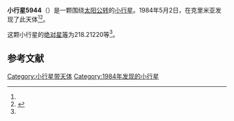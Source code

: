 {{Infobox planet
| bgcolour = #FFFFC0
| name = 5944 Utesov
| symbol = 
| image = 
| caption = 
| discovery = yes
| discovery_ref = 
| discoverer = {{link-en|柳德米拉·卡拉季奇|Lyudmila Karachkina}}
| discovery_site = [[克里米亚|克里米亚]] 
| discovered = 1984年5月2日
| designations = yes
| mp_name = 
| named_after = 
| alt_names = 1984 JA2/ 1981 XB1 / 1989 GG
| mp_category = [[主带小行星|主带小行星]]
| orbit_ref = <ref name="a">[http://ssd.jpl.nasa.gov/sbdb.cgi?sstr=5944 5944 Utesov] {{Wayback|url=http://ssd.jpl.nasa.gov/sbdb.cgi?sstr=5944 |date=20201124022513 }}，小行星數據庫瀏覽器（JPL Small-Body Database Browser）－[[美国国家航空航天局|美国国家航空航天局]]喷气推进实验室</ref>
| epoch = 2456400.5 (2013年4月18日更新)
| aphelion = {{convert|3.1811168|AU|km|3|abbr=on|lk=out}}
| perihelion = {{convert|2.8645874|AU|km|3|abbr=on}}
| semimajor = {{convert|3.0228521|AU|km|3|abbr=on}}
| eccentricity = 0.0523561
| period = 1919.657636 [[日|日]]<br />5.26[[儒略年|儒略年]]
| avg_speed = 
| inclination = 10.84173
| asc_node = 55.27977
| mean_anomaly = 
| arg_peri = 218.21220
| satellites = 
| physical_characteristics = yes
| dimensions = 
| mass = 
| density = 
| surface_grav = 
| escape_velocity = 
| sidereal_day = 
| axial_tilt = 
| pole_ecliptic_lat = 
| pole_ecliptic_lon = 
| albedo = 
| temperatures= 
| temp_name1 = 
| mean_temp_1 = 
| max_temp_1 = 
| temp_name2 = 
| max_temp_2 = 
| spectral_type = 
| abs_magnitude = 218.21220
}}

'''小行星5944'''（{{lang-en|5944 Utesov}}）是一颗围绕[[太阳|太阳]][[公转|公转]]的[[小行星|小行星]]。1984年5月2日，{{link-en|柳德米拉·卡拉季奇|Lyudmila Karachkina}}在克里米亚发现了此天体<ref name="a" /><ref>{{cite news|title=小行星列表|url=http://cfa-www.harvard.edu/iau/lists/NumberedMPs.txt|accessdate=2013-07-08|newspaper=哈佛大学|archive-date=2008-05-17|archive-url=https://web.archive.org/web/20080517010638/http://cfa-www.harvard.edu/iau/lists/NumberedMPs.txt|dead-url=no}}</ref>。

这颗小行星的[[绝对星等|绝对星等]]为218.21220等<ref name="a" />。

==参考文献==
{{reflist}}
{{Minor Planet Number|[[小行星5943|小行星5943]]|[[小行星5945|小行星5945]]}}

{{小天体}}

[[Category:小行星带天体|Category:小行星带天体]]
[[Category:1984年发现的小行星|Category:1984年发现的小行星]]

{{asteroid-stub}}